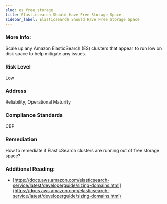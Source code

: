 ```yaml
---
slug: es_free_storage
title: Elasticsearch Should Have Free Storage Space
sidebar_label: Elasticsearch Should Have Free Storage Space
---
```


### More Info:

Scale up any Amazon ElasticSearch (ES) clusters that appear to run low on disk space to help mitigate any issues.

### Risk Level

Low

### Address

Reliability, Operational Maturity

### Compliance Standards

CBP

### Remediation

How to remediate if ElasticSearch clusters are running out of free storage space?

### Additional Reading:

- [https://docs.aws.amazon.com/elasticsearch-service/latest/developerguide/sizing-domains.html](https://docs.aws.amazon.com/elasticsearch-service/latest/developerguide/sizing-domains.html) 

